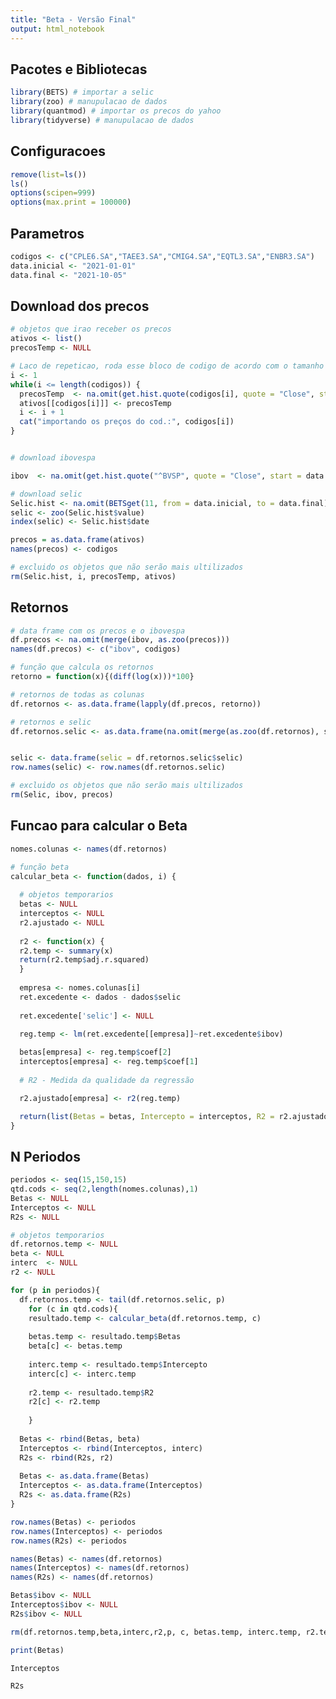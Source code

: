 ```yaml
---
title: "Beta - Versão Final"
output: html_notebook
---
```


## Pacotes e Bibliotecas

```r
library(BETS) # importar a selic
library(zoo) # manupulacao de dados
library(quantmod) # importar os precos do yahoo
library(tidyverse) # manupulacao de dados
```

## Configuracoes

```r
remove(list=ls())
ls()
options(scipen=999)
options(max.print = 100000)
```
## Parametros

```r
codigos <- c("CPLE6.SA","TAEE3.SA","CMIG4.SA","EQTL3.SA","ENBR3.SA")
data.inicial <- "2021-01-01"
data.final <- "2021-10-05"
```

## Download dos precos

```r
# objetos que irao receber os precos
ativos <- list()
precosTemp <- NULL

# Laco de repeticao, roda esse bloco de codigo de acordo com o tamanho da carteira
i <- 1
while(i <= length(codigos)) {
  precosTemp  <- na.omit(get.hist.quote(codigos[i], quote = "Close", start = data.inicial, end = data.final))
  ativos[[codigos[i]]] <- precosTemp
  i <- i + 1
  cat("importando os preços do cod.:", codigos[i])
}


# download ibovespa

ibov  <- na.omit(get.hist.quote("^BVSP", quote = "Close", start = data.inicial, end = data.final))

# download selic
Selic.hist <- na.omit(BETSget(11, from = data.inicial, to = data.final))
selic <- zoo(Selic.hist$value)
index(selic) <- Selic.hist$date

precos = as.data.frame(ativos)
names(precos) <- codigos

# excluido os objetos que não serão mais ultilizados
rm(Selic.hist, i, precosTemp, ativos)
```

## Retornos

```r
# data frame com os precos e o ibovespa
df.precos <- na.omit(merge(ibov, as.zoo(precos)))
names(df.precos) <- c("ibov", codigos)

# função que calcula os retornos
retorno = function(x){(diff(log(x)))*100}

# retornos de todas as colunas
df.retornos <- as.data.frame(lapply(df.precos, retorno))

# retornos e selic
df.retornos.selic <- as.data.frame(na.omit(merge(as.zoo(df.retornos), selic)))


selic <- data.frame(selic = df.retornos.selic$selic)
row.names(selic) <- row.names(df.retornos.selic)

# excluido os objetos que não serão mais ultilizados
rm(Selic, ibov, precos)
```
## Funcao para calcular o Beta

```r
nomes.colunas <- names(df.retornos)

# função beta
calcular_beta <- function(dados, i) {
  
  # objetos temporarios
  betas <- NULL
  interceptos <- NULL
  r2.ajustado <- NULL
  
  r2 <- function(x) {
  r2.temp <- summary(x)
  return(r2.temp$adj.r.squared)
  }
  
  empresa <- nomes.colunas[i]
  ret.excedente <- dados - dados$selic
  
  ret.excedente['selic'] <- NULL

  reg.temp <- lm(ret.excedente[[empresa]]~ret.excedente$ibov)
    
  betas[empresa] <- reg.temp$coef[2]
  interceptos[empresa] <- reg.temp$coef[1]
  
  # R2 - Medida da qualidade da regressão

  r2.ajustado[empresa] <- r2(reg.temp)

  return(list(Betas = betas, Intercepto = interceptos, R2 = r2.ajustado))
}
```

## N Periodos

```r
periodos <- seq(15,150,15)
qtd.cods <- seq(2,length(nomes.colunas),1)
Betas <- NULL
Interceptos <- NULL
R2s <- NULL

# objetos temporarios
df.retornos.temp <- NULL
beta <- NULL
interc  <- NULL
r2 <- NULL

for (p in periodos){
  df.retornos.temp <- tail(df.retornos.selic, p)
    for (c in qtd.cods){
    resultado.temp <- calcular_beta(df.retornos.temp, c)
    
    betas.temp <- resultado.temp$Betas
    beta[c] <- betas.temp
    
    interc.temp <- resultado.temp$Intercepto
    interc[c] <- interc.temp
    
    r2.temp <- resultado.temp$R2
    r2[c] <- r2.temp
    
    }
  
  Betas <- rbind(Betas, beta)
  Interceptos <- rbind(Interceptos, interc)
  R2s <- rbind(R2s, r2)
  
  Betas <- as.data.frame(Betas)
  Interceptos <- as.data.frame(Interceptos)
  R2s <- as.data.frame(R2s)
}

row.names(Betas) <- periodos
row.names(Interceptos) <- periodos
row.names(R2s) <- periodos

names(Betas) <- names(df.retornos)
names(Interceptos) <- names(df.retornos)
names(R2s) <- names(df.retornos)

Betas$ibov <- NULL
Interceptos$ibov <- NULL
R2s$ibov <- NULL

rm(df.retornos.temp,beta,interc,r2,p, c, betas.temp, interc.temp, r2.temp,qtd.cods, resultado.temp)
```

```r
print(Betas)
```


```r
Interceptos
```


```r
R2s
```
